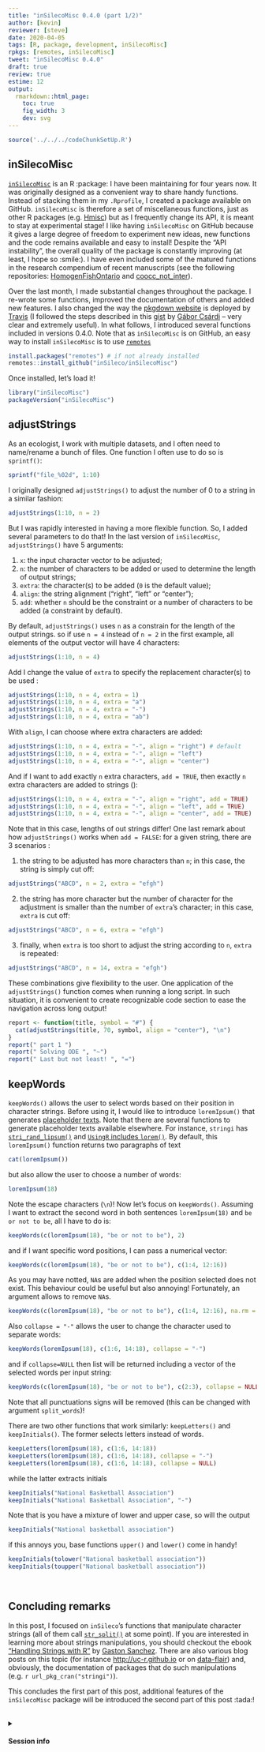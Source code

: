```yaml
---
title: "inSilecoMisc 0.4.0 (part 1/2)"
author: [kevin]
reviewer: [steve]
date: 2020-04-05
tags: [R, package, development, inSilecoMisc]
rpkgs: [remotes, inSilecoMisc]
tweet: "inSilecoMisc 0.4.0"
draft: true
review: true
estime: 12
output:
  rmarkdown::html_page:
    toc: true
    fig_width: 3
    dev: svg
---
```




```r
source('../../../codeChunkSetUp.R')
```


## inSilecoMisc

[`inSilecoMisc`](https://github.com/inSileco/inSilecoMisc) is an R :package: I
have been maintaining for four years now. It was originally designed as a
convenient way to share handy functions. Instead of stacking them in my
`.Rprofile`, I created a package available on GitHub. `inSilecoMisc` is
therefore a set of miscellaneous functions, just as other R packages (e.g.
[Hmisc](https://github.com/harrelfe/Hmisc)) but as I frequently change its API,
it is meant to stay at experimental stage! I like having `inSilecoMisc` on
GitHub because it gives a large degree of freedom to experiment new ideas, new
functions and the code remains available and easy to install! Despite the "API
instability", the overall quality of the package is constantly improving (at
least, I hope so :smile:). I have even included some of the matured functions in
the research compendium of recent manuscripts (see the following <i class="fa
fa-github" aria-hidden="true"></i> repositories:
[HomogenFishOntario](https://github.com/McCannLab/HomogenFishOntario) and
[coocc_not_inter](https://github.com/TheoreticalEcosystemEcology/coocc_not_inter)).

Over the last month, I made substantial changes throughout the package. I
re-wrote some functions, improved the documentation of others and added new
features. I also changed the way the [pkgdown
website](https://insileco.github.io/inSilecoMisc/) is deployed by
[Travis](https://travis-ci.org/github/inSileco/inSilecoMisc) (I followed the
steps described in this
[gist](https://gist.github.com/gaborcsardi/68960fb01bec74d89611bb9c2b0b7e5a) by
[Gábor Csárdi](https://github.com/gaborcsardi) -- very clear and extremely
useful). In what follows, I introduced several functions included in
versions 0.4.0. Note that as `inSilecoMisc` is on GitHub, an easy way
to install `inSilecoMisc` is to use
[`remotes`](https://cran.r-project.org/web/packages/remotes/index.html)


```R
install.packages("remotes") # if not already installed
remotes::install_github("inSileco/inSilecoMisc")
```

Once installed, let's load it!

```R
library("inSilecoMisc")
packageVersion("inSilecoMisc")
```


## adjustStrings

As an ecologist, I work with multiple datasets, and I often need to name/rename
a bunch of files. One function I often use to do so is `sprintf()`:

```R
sprintf("file_%02d", 1:10)
```

I originally designed `adjustStrings()` to adjust the number of 0 to a string in
a similar fashion:

```R
adjustStrings(1:10, n = 2)
```

But I was rapidly interested in having a more flexible function. So, I added several parameters to do that! 
In the last version of `inSilecoMisc`, `adjustStrings()` have 5 arguments:

1. `x`: the input character vector to be adjusted;
2. `n`: the number of characters to be added or used to determine the length of output strings;
3. `extra`: the character(s) to be added (`0` is the default value);
4. `align`: the string alignment ("right", "left" or "center");
5. `add`: whether `n` should be the constraint or a number of characters to be added (a constraint by default).


By default, `adjustStrings()` uses `n` as a constrain for the length of the output strings. so if use `n = 4` instead of `n = 2` in the first example, all
elements of the output vector will have 4 characters:

```R
adjustStrings(1:10, n = 4)
```

Add I change the value of `extra` to specify the replacement character(s) to be used :

```R
adjustStrings(1:10, n = 4, extra = 1)
adjustStrings(1:10, n = 4, extra = "a")
adjustStrings(1:10, n = 4, extra = "-")
adjustStrings(1:10, n = 4, extra = "ab")
```

With `align`, I can choose where extra characters are added:


```R
adjustStrings(1:10, n = 4, extra = "-", align = "right") # default
adjustStrings(1:10, n = 4, extra = "-", align = "left")
adjustStrings(1:10, n = 4, extra = "-", align = "center")
```

And if I want to add exactly `n` extra characters, `add = TRUE`, then exactly `n` extra characters are added to strings ():

```R
adjustStrings(1:10, n = 4, extra = "-", align = "right", add = TRUE)
adjustStrings(1:10, n = 4, extra = "-", align = "left", add = TRUE)
adjustStrings(1:10, n = 4, extra = "-", align = "center", add = TRUE)
```

Note that in this case, lengths of out strings differ!
One last remark about how `adjustStrings()` works when `add = FALSE`: for a given string, there are 3 scenarios :

1. the string to be adjusted has more characters than `n`; in this case, the string is simply cut off:

```R
adjustStrings("ABCD", n = 2, extra = "efgh")
```

2. the string has more character but the number of character for the adjustment is smaller than the number of `extra`'s character; in this case, `extra` is cut off:

```R
adjustStrings("ABCD", n = 6, extra = "efgh")
```

3. finally, when `extra` is too short to adjust the string according to `n`, `extra` is repeated:

 ```R
 adjustStrings("ABCD", n = 14, extra = "efgh")
 ```


These combinations give flexibility to the user. One application of the
`adjustStrings()` function comes when running a long script. In such situation,
it is convenient to create recognizable code section to ease the navigation
across long output!

```R
report <- function(title, symbol = "#") {
  cat(adjustStrings(title, 70, symbol, align = "center"), "\n")
}
report(" part 1 ")
report(" Solving ODE ", "~")
report(" Last but not least! ", "=")
```


## keepWords

`keepWords()` allows the user to select words based on their position in
character strings. Before using it, I would like to introduce `loremIpsum()`
that generates [placeholder texts](https://en.wikipedia.org/wiki/Lorem_ipsum).
Note that there are several functions to generate placeholder texts available
elsewhere. For instance, `stringi` has
[`stri_rand_lipsum()`](https://jangorecki.gitlab.io/data.cube/library/stringi/html/stri_rand_lipsum.html)
and [`UsingR` includes
`lorem()`](https://www.rdocumentation.org/packages/UsingR/versions/2.0-6/topics/lorem).
By default, this `loremIpsum()` function returns two paragraphs of text

```R
cat(loremIpsum())
```
but also allow the user to choose a number of words:

```R
loremIpsum(18)
```

Note the escape characters (`\n`)! Now let's focus on `keepWords()`. Assuming I
want to extract the second word in both sentences `loremIpsum(18)` and `be or not to be`, all I have to do is:


```R
keepWords(c(loremIpsum(18), "be or not to be"), 2)
```

and if I want specific word positions, I can pass a numerical vector:

```R
keepWords(c(loremIpsum(18), "be or not to be"), c(1:4, 12:16))
```

As you may have notted, `NA`s are added when the position selected does not
exist. This behaviour could be useful but also annoying! Fortunately, an
argument allows to remove `NA`s.


```R
keepWords(c(loremIpsum(18), "be or not to be"), c(1:4, 12:16), na.rm = TRUE)
```

Also `collapse = "-"` allows the user to change the character used to separate words:


```R
keepWords(loremIpsum(18), c(1:6, 14:18), collapse = "-")
```

and if `collapse=NULL` then list will be returned including a vector of the selected words per input string:

```R
keepWords(c(loremIpsum(18), "be or not to be"), c(2:3), collapse = NULL)
```

Note that all punctuations signs will be removed (this can be changed with argument `split_words `)!


There are two other functions that work similarly: `keepLetters()` and `keepInitials()`. The former selects letters instead of words.


```R
keepLetters(loremIpsum(18), c(1:6, 14:18))
keepLetters(loremIpsum(18), c(1:6, 14:18), collapse = "-")
keepLetters(loremIpsum(18), c(1:6, 14:18), collapse = NULL)
```

while the latter extracts initials

```R
keepInitials("National Basketball Association")
keepInitials("National Basketball Association", "-")
```

Note that is you have a mixture of lower and upper case, so will the output

```R
keepInitials("National basketball association")
```

if this annoys you, base functions `upper()` and `lower()` come in handy!

```R
keepInitials(tolower("National basketball association"))
keepInitials(toupper("National basketball association"))
```


<br>


## Concluding remarks

In this post, I focused on `inSileco`'s functions that manipulate character
strings (all of them call
[`str_split()`](https://stat.ethz.ch/R-manual/R-devel/library/base/html/strsplit.html)
at some point). If you are interested in learning more about strings
manipulations, you should checkout the ebook ["Handling Strings with
R"](https://www.gastonsanchez.com/r4strings/) by [Gaston
Sanchez](https://www.gastonsanchez.com/). There are also various blog posts on
this topic (for instance
[http://uc-r.github.io](http://uc-r.github.io/string_manipulation_baseR/) or on
[data-flair](https://data-flair.training/blogs/r-string-manipulation/)) and,
obviously, the documentation of packages that do such manipulations (e.g. `r
url_pkg_cran("stringi")`).

This concludes the first part of this post, additional features of the
`inSilecoMisc` package will be introduced the second part of this post :tada:!


<br>
<details>
<summary>
  <h4>
    <i class="fa fa-cogs" aria-hidden="true"></i> Session info
    <i class="fa fa-chevron-down" aria-hidden="true"></i>
  </h4>
</summary>

```R
sessionInfo()
```
</details>
<br>
